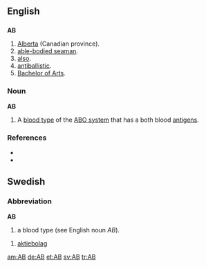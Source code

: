 {{see|ab-|Ab|AB}}

==English==
==={{Abbreviation}}===
'''AB'''
# [[Alberta]] (Canadian province).
# [[able-bodied seaman]].
# [[also]].
# [[antiballistic]].
# [[Bachelor of Arts]].

===Noun===
'''AB'''
# A [[blood type]] of the [[ABO system]] that has a both blood [[antigen]]s.

===References===
* {{R:American Heritage 2000|AB}}
* {{R:Dictionary.com|AB}}

==Swedish==
===Abbreviation===
'''AB'''
# a blood type (see English noun ''AB'').

# [[aktiebolag]]

[[am:AB]]
[[de:AB]]
[[et:AB]]
[[sv:AB]]
[[tr:AB]]
